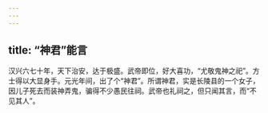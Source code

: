 ```yaml
---
---
---
```

title: “神君”能言
---



汉兴六七十年，天下治安，达于极盛。武帝即位，好大喜功，“尤敬鬼神之祀”。方士得以大显身手。元光年间，出了个“神君”。所谓神君，实是长陵县的一个女子，因儿子死去而装神弄鬼，骗得不少愚民往祠。武帝也礼祠之，但只闻其言，而“不见其人”。